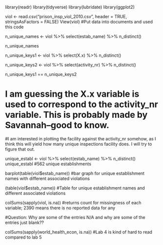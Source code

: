 library(readr)
library(tidyverse)
library(lubridate)
library(ggplot2)

viol <- read.csv("prison_insp_viol_2010.csv", header = TRUE, stringsAsFactors = FALSE)
View(viol)
#Put data into documents and used this code

n_unique_names <- 
  viol %>% 
  select(estab_name) %>% 
  n_distinct()
  
n_unique_names

  
n_unique_keys1 <- 
  viol %>% 
  select(X.x) %>% 
  n_distinct()
  
n_unique_keys2 <- 
  viol %>% 
  select(activity_nr) %>% 
  n_distinct()
  
n_unique_keys1 == n_unique_keys2 

# I am guessing the X.x variable is used to correspond to the activity_nr variable. This is probably made by Savannah--good to know.

#I am interested in plotting the facility against the activity_nr somehow, as I think this will yield how many unique inspections facility does. I will try to figure that out.

unique_establ <- 
  viol %>% 
  select(estab_name) %>% 
  n_distinct()
unique_establ
#562 unique establishments


barplot(table(viol$estab_name))
#bar graph for unique establishment names with different associated violations

(table(viol$estab_name))
#Table for unique establishment names and different associated violations

colSums(sapply(viol, is.na))
#returns count for missingness of each variable; 2390 means there is no reported data for any

#Question: Why are some of the entries N/A and why are some of the entries just blank??

colSums(sapply(world_health_econ, is.na))
#Lab 4 is kind of hard to read compared to lab 5



